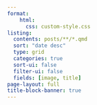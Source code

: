 ```yaml
---
format:
    html:
      css: custom-style.css
listing:
  contents: posts/**/*.qmd
  sort: "date desc"
  type: grid
  categories: true
  sort-ui: false
  filter-ui: false
  fields: [image, title]
page-layout: full
title-block-banner: true
---
```

